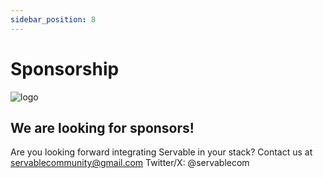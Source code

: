 ```yaml
---
sidebar_position: 8
---
```




# Sponsorship

![logo](/img/icon.svg)

## We are looking for sponsors!
Are you looking forward integrating Servable in your stack? 
Contact us at servablecommunity@gmail.com
Twitter/X: @servablecom

